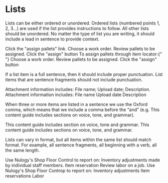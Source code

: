 
# Lists

Lists can be either ordered or unordered. Ordered lists (numbered points 1, 2, 3…) are used if the list provides instructions to follow. All other lists should be unordered. No matter the type of list you are writing, it should include a lead in sentence to provide context.

<Flex justifyContent="space-between" maxWidth={COPY_WIDTH} m="0 auto" mb="x4">
  <Box>
    <NoExample>
      <List fontSize="small" mt="x2">
        <ListItem>Click the "assign pallets" link.</ListItem>
        <ListItem>Choose a work order.</ListItem>
        <ListItem>Review pallets to be assigned.</ListItem>
        <ListItem>Click the "assign" button</ListItem>
      </List>
    </NoExample>
  </Box>
  <Box>
    <YesExample>
      <Text fontSize="small" mt="x2">
        To assign pallets through item locator:{" "}
      </Text>
      <List marginTop="x2" fontSize="small" listStyle="order">
        <ListItem>Choose a work order.</ListItem>
        <ListItem>Review pallets to be assigned.</ListItem>
        <ListItem>Click the "assign" button</ListItem>
      </List>
    </YesExample>
  </Box>
</Flex>

If a list item is a full sentence, then it should include proper punctuation. List items that are sentence fragments should not include punctuation.

<Flex justifyContent="space-between" maxWidth={COPY_WIDTH} m="0 auto" mb="x4">
  <Box>
    <NoExample>
      <Text fontSize="small" mt="x2">
        Attachment information includes:
      </Text>
      <List fontSize="small" mt="x2">
        <ListItem>File name;</ListItem>
        <ListItem>Upload date;</ListItem>
        <ListItem>Description.</ListItem>
      </List>
    </NoExample>
  </Box>
  <Box>
    <YesExample>
      <Text fontSize="small" mt="x2">
        Attachment information includes:
      </Text>
      <List fontSize="small" mt="x2">
        <ListItem>File name</ListItem>
        <ListItem>Upload date</ListItem>
        <ListItem>Description</ListItem>
      </List>
    </YesExample>
  </Box>
</Flex>

When three or more items are listed in a sentence we use the Oxford comma, which means that we include a comma before the “and” (e.g. This content guide includes sections on voice, tone, and grammar).

<NoExample fontSize="small">
  This content guide includes section on voice, tone and grammar.
</NoExample>
<YesExample fontSize="small" mb="x4">
  This content guide includes sections on voice, tone, and grammar.
</YesExample>

Lists can vary in format, but all items within the same list should match format. For example, all sentence fragments, all beginning with a verb, all the same length.

<Flex justifyContent="space-between" maxWidth={COPY_WIDTH} m="0 auto" mb="x4">
  <Box>
    <NoExample>
      <Text fontSize="small" mt="x2">
        Use Nulogy's Shop Floor Control to report on:
      </Text>
      <List fontSize="small" mt="x2">
        <ListItem>
          Inventory adjustments made by individual staff members.
        </ListItem>
        <ListItem>Item reservation</ListItem>
        <ListItem>Review labor on a job.</ListItem>
      </List>
    </NoExample>
  </Box>
  <Box>
    <YesExample>
      <Text fontSize="small" mt="x2">
        Use Nulogy's Shop Floor Controp to report on:
      </Text>
      <List fontSize="small" mt="x2">
        <ListItem>Inventory adjustments</ListItem>
        <ListItem>Item reservations</ListItem>
        <ListItem>Labor</ListItem>
      </List>
    </YesExample>
  </Box>
</Flex>
